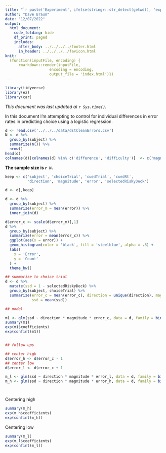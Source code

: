 ```yaml
---
title: "`r paste('Experiment', ifelse(stringr::str_detect(getwd(), 'exp3'), 3, 2), 'Exploratory Controlling for Error')`"
author: "Dave Braun"
date: "12/07/2022"
output: 
  html_document:
    code_folding: hide
    df_print: paged
    includes:
      after_body: ../../../../footer.html
      in_header: ../../../../favicon.html
knit:
  (function(inputFile, encoding) {
      rmarkdown::render(inputFile,
                    encoding = encoding,
                    output_file = 'index.html')})
---
```

```r
library(tidyverse)
library(ez)
library(car)
```

*This document was last updated at `r Sys.time()`.*

In this document I'm attempting to control for individual differences in error rates in predicting choice using a logistic regression.

```r
d <- read.csv('../../../data/dstCleanErrors.csv')
N <- d %>% 
  group_by(subject) %>% 
  summarize(n()) %>% 
  nrow()
head(d)
colnames(d)[colnames(d) %in% c('difference', 'difficulty')]  <- c('magnitude', 'direction')
```

**The sample size is `r N`.**


```r
keep <- c('subject', 'choiceTrial', 'cuedTrial', 'cuedRt', 
          'direction', 'magnitude', 'error', 'selectedRiskyDeck')

d <- d[,keep]

d <- d %>% 
  group_by(subject) %>% 
  summarize(error_m = mean(error)) %>% 
  inner_join(d) 

d$error_c <- scale(d$error_m)[,1]
d %>% 
  group_by(subject) %>% 
  summarize(error = mean(error_c)) %>% 
  ggplot(aes(x = error)) +
  geom_histogram(color = 'black', fill = 'steelblue', alpha = .8) + 
  labs(
    x = 'Error',
    y = 'Count'
  ) + 
  theme_bw() 
```


```r
## summarize to choice trial
d <- d %>% 
  mutate(ssd = 1 - selectedRiskyDeck) %>% 
  group_by(subject, choiceTrial) %>% 
  summarize(error_c = mean(error_c), direction = unique(direction), magnitude = unique(magnitude),
            ssd = mean(ssd))
```

```r
## model

m1 <- glm(ssd ~ direction * magnitude * error_c, data = d, family = binomial(link = 'logit'))
summary(m1)
exp(m1$coefficients)
exp(confint(m1))


## follow ups

## center high
d$error_h <- d$error_c - 1
## center low
d$error_l <- d$error_c + 1

m_l <- glm(ssd ~ direction * magnitude * error_l, data = d, family = binomial(link = 'logit'))
m_h <- glm(ssd ~ direction * magnitude * error_h, data = d, family = binomial(link = 'logit'))




```
Centering high
```r
summary(m_h)
exp(m_h$coefficients)
exp(confint(m_h))
```


Centering low
```r
summary(m_l)
exp(m_l$coefficients)
exp(confint(m_l))
```





















